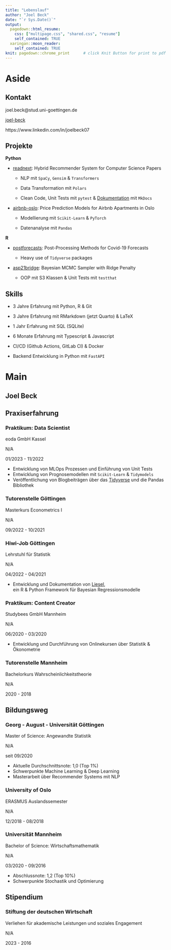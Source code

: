 ```yaml
---
title: "Lebenslauf"
author: "Joel Beck"
date: "`r Sys.Date()`"
output:
  pagedown::html_resume:
    css: ["multipage.css", "shared.css", "resume"]
    self_contained: TRUE
  xaringan::moon_reader:
    self_contained: TRUE
knit: pagedown::chrome_print      # click Knit Button for print to pdf
---
```



Aside
================================================================================


Kontakt {#contact}
--------------------------------------------------------------------------------

<i class="fa fa-envelope"></i> joel.beck@stud.uni-goettingen.de

<i class="fab fa-github"></i> [joel-beck](https://github.com/joel-beck)

<i class="fab fa-linkedin"></i> https://www.linkedin.com/in/joelbeck07



Projekte {#projekte}
-------------------------------------------------------------------

**Python**

  - [readnext](https://github.com/joel-beck/readnext): Hybrid Recommender System for Computer Science Papers

    - NLP mit `SpaCy`, `Gensim` & `Transformers`

    - Data Transformation mit `Polars`

    - Clean Code, Unit Tests mit `pytest` & [Dokumentation](https://joel-beck.github.io/readnext/) mit `MkDocs`

  - [airbnb-oslo](https://github.com/joel-beck/airbnb-oslo): Price Prediction Models for Airbnb Apartments in Oslo

    - Modellierung mit `Scikit-Learn` & `PyTorch`

    - Datenanalyse mit `Pandas`


**R**

  - [postforecasts](https://github.com/joel-beck/post-processing-forecasts): Post-Processing Methods for Covid-19 Forecasts

    - Heavy use of `Tidyverse` packages


  - [asp21bridge](https://github.com/joel-beck/asp21bridge): Bayesian MCMC Sampler with Ridge Penalty

    - OOP mit S3 Klassen & Unit Tests mit `testthat`


Skills {#skills}
-------------------------------------------------------------------

  - 3 Jahre Erfahrung mit Python, R & Git

  - 3 Jahre Erfahrung mit RMarkdown (jetzt Quarto) & LaTeX

  - 1 Jahr Erfahrung mit SQL (SQLite)

  - 6 Monate Erfahrung mit Typescript & Javascript

  - CI/CD (Github Actions, GitLab CI) & Docker

  - Backend Entwicklung in Python mit `FastAPI`




Main
================================================================================




Joel Beck {#title}
---------------------------------------------------------------------------------


Praxiserfahrung {data-icon=chalkboard-teacher}
---------------------------------------------------------------------------------

### Praktikum: Data Scientist

eoda GmbH Kassel

N/A

01/2023 - 11/2022

- Entwicklung von MLOps Prozessen und Einführung von Unit Tests
- Entwicklung von Prognosemodellen mit `Scikit-Learn` & `Tidymodels`
- Veröffentlichung von Blogbeiträgen über das [Tidyverse](https://www.eoda.de/en/wissen/blog/10-tidyverse-functions-that-might-save-your-day/) und die Pandas Bibliothek


### Tutorenstelle Göttingen

Masterkurs Econometrics I

N/A

09/2022 - 10/2021


### Hiwi-Job Göttingen

Lehrstuhl für Statistik

N/A

04/2022 - 04/2021

- Entwicklung und Dokumentation von [Liesel](https://github.com/liesel-devs/liesel), \
ein R & Python Framework für Bayesian Regressionsmodelle


### Praktikum: Content Creator

Studybees GmbH Mannheim

N/A

06/2020 - 03/2020

- Entwicklung und Durchführung von Onlinekursen über Statistik & Ökonometrie



### Tutorenstelle Mannheim

Bachelorkurs Wahrscheinlichkeitstheorie

N/A

2020 - 2018




Bildungsweg {data-icon=graduation-cap data-concise=true}
---------------------------------------------------------------------------------


### Georg - August - Universität Göttingen

Master of Science: Angewandte Statistik

N/A <!-- do not display location marker -->

seit 09/2020

- Aktuelle Durchschnittsnote: 1,0 (Top 1%)
- Schwerpunkte Machine Learning & Deep Learning
- Masterarbeit über Recommender Systems mit NLP


### University of Oslo

ERASMUS Auslandssemester

N/A

12/2018 - 08/2018


### Universität Mannheim

Bachelor of Science: Wirtschaftsmathematik

N/A

03/2020 - 09/2016

- Abschlussnote: 1,2 (Top 10%)
- Schwerpunkte Stochastik und Optimierung


<!-- ### Ludwigsgymnasium Saarbrücken

Abitur

N/A

07/2015 - 09/2007

- Abschlussnote: 1,0 -->



Stipendium {data-icon=award}
-------------------------------------------------------------------

### Stiftung der deutschen Wirtschaft

Verliehen für akademische Leistungen und soziales Engagement

N/A

2023 - 2016
